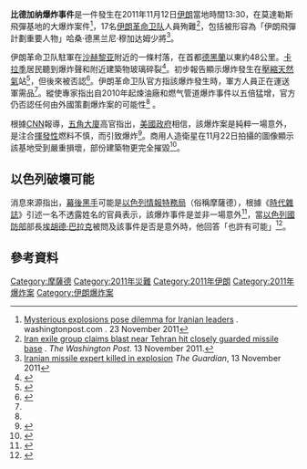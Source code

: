 {{location map+ |Iran|float=right |width=250 |caption=爆炸地點 |places=
{{location map~ |Iran|lat=35.627512 |long=50.921788 |label=[[比德加纳|比德加纳]]|position=right}}
}}
{{coord|35|37|29.68|N|50|52|33.1|E|display=title}}

'''比德加纳爆炸事件'''是一件發生在2011年11月12日[[伊朗|伊朗]]當地時間13:30，在莫達勒斯飛彈基地的大爆炸案件<ref name=mysterious>[http://www.washingtonpost.com/world/middle_east/mysterious-explosions-pose-dilemma-for-iranian-leaders/2011/11/23/gIQA8IsSvN_story.html Mysterious explosions pose dilemma for Iranian leaders] {{Webarchive|url=https://wayback.archive-it.org/all/20111125223735/http://www.washingtonpost.com/world/middle_east/mysterious-explosions-pose-dilemma-for-iranian-leaders/2011/11/23/gIQA8IsSvN_story.html |date=2011-11-25 }}. washingtonpost.com . 23 November 2011</ref>，17名[[伊朗革命卫队|伊朗革命卫队]]人員殉難<ref>[http://www.washingtonpost.com/politics/courts-law/iran-exile-group-claims-blast-near-tehran-hit-closely-guarded-missile-base/2011/11/12/gIQArKv4FN_story.html Iran exile group claims blast near Tehran hit closely guarded missile base] {{Wayback|url=http://www.washingtonpost.com/politics/courts-law/iran-exile-group-claims-blast-near-tehran-hit-closely-guarded-missile-base/2011/11/12/gIQArKv4FN_story.html |date=20111113002050 }}. ''The Washington Post''. 13 November 2011.</ref>，包括被形容為「伊朗飛彈計劃重要人物」哈桑·德黑兰尼·穆加达姆少將<ref name=expert>[http://www.guardian.co.uk/world/2011/nov/14/iran-explosion-missile-expert Iranian missile expert killed in explosion] {{Wayback|url=http://www.guardian.co.uk/world/2011/nov/14/iran-explosion-missile-expert |date=20130604075217 }} ''The Guardian'', 13 November 2011</ref>。

伊朗革命卫队駐軍在[[沙赫黎亚|沙赫黎亚]]附近的一條村落，在首都[[德黑蘭|德黑蘭]]以東約48公里。[[卡拉季|卡拉季]]居民聽到爆炸聲和附近建築物玻璃碎裂<ref>{{cite web |url=http://www.bbc.co.uk/persian/iran/2011/11/111112_ka_tehran_explosion.shtml |title=سپاه پاسداران:انفجار مربوط به یک زاغه مهمات بود |last1= |first1= |last2= |first2= |date=12 November 2011 |work= |publisher=bbc |accessdate=12 November 2011 |archive-date=2015-05-21 |archive-url=https://web.archive.org/web/20150521034149/http://www.bbc.co.uk/persian/iran/2011/11/111112_ka_tehran_explosion.shtml |dead-url=no }}</ref>。初步報告顯示爆炸發生在[[壓縮天然氣|壓縮天然氣]]站<ref>{{cite web |url=http://www.mehrnews.com/fa/NewsDetail.aspx?NewsID=1458098 |title=صدای مهیب در تهران و کرج |date=12 November 2011 |work= |publisher=خبرگزاری مهر |accessdate=12 November 2011 |archive-date=2012-02-26 |archive-url=https://web.archive.org/web/20120226085108/http://www.mehrnews.com/fa/newsdetail.aspx?NewsID=1458098 |dead-url=yes }}</ref>，但後來被否認<ref>{{cite web |url=http://www.mehrnews.com/fa/NewsDetail.aspx?NewsID=1458126 |title=انفجار جایگاه CNG در تهران و البرز صحت ندارد |date=12 November 2011 |work= |publisher=خبرگزاری مهر |accessdate=12 November 2011 |archive-date=2012-02-13 |archive-url=https://web.archive.org/web/20120213040711/http://www.mehrnews.com/fa/NewsDetail.aspx?NewsID=1458126 |dead-url=yes }}</ref>。伊朗革命卫队官方指該爆炸發生時，軍方人員正在運送軍需品<ref name=expert/>。縱使專家指出自2010年起煉油廠和燃气管道爆炸事件以五倍猛增，官方仍否認任何由外國策劃爆炸案的可能性<ref name=mysterious/> 。

根據[[CNN|CNN]]報導，[[五角大廈|五角大廈]]高官指出，[[美國政府|美國政府]]相信，該爆炸案是純粹一場意外，是注合[[揮發性|揮發性]]燃料不慎，而引致爆炸<ref>{{cite news |title=About that Iran explosion... |first=Barbara |last=Starr |url=http://security.blogs.cnn.com/2011/11/17/about-that-iran-explosion/ |newspaper=CNN.com |date=17 November 2011 |accessdate=28 November 2011 |archive-date=2021-03-25 |archive-url=https://web.archive.org/web/20210325212629/https://security.blogs.cnn.com/2011/11/17/about-that-iran-explosion/ |dead-url=no }}</ref>。商用人造衛星在11月22日拍攝的圖像顯示該基地受到嚴重損壞，部份建築物更完全摧毀<ref>{{cite web |url=http://isis-online.org/isis-reports/detail/satellite-image-showing-damage-from-november-12-2011-blast-at-military-base/ |title=Satellite Image Showing Damage from November 12, 2011 Blast at Military Base in Iran |last1=Brannan |first1=Paul |last2= |first2= |date=17 November 2011 |work= |publisher=Institute for Science and International Security |accessdate=28 November 2011 |archive-date=2021-02-02 |archive-url=https://web.archive.org/web/20210202110845/https://isis-online.org/isis-reports/detail/satellite-image-showing-damage-from-november-12-2011-blast-at-military-base/ |dead-url=no }}</ref>。

==以色列破壞可能==
消息來源指出，[[幕後黑手|幕後黑手]]可能是[[以色列情報特務局|以色列情報特務局]]（俗稱摩薩德），根據《[[時代_(雜誌)|時代雜誌]]》引述一名不透露姓名的官員表示，該爆炸事件是並非一場意外<ref>{{Cite web |url=http://www.time.com/time/world/article/0,8599,2099376,00.html |title=Was Israel Behind a Deadly Explosion at an Iranian Missile Base? |access-date=2014-05-22 |archive-date=2011-11-14 |archive-url=https://web.archive.org/web/20111114011528/http://www.time.com/time/world/article/0,8599,2099376,00.html |dead-url=yes }}</ref>，當[[以色列國防部|以色列國防部]]部長[[埃胡德·巴拉克|埃胡德·巴拉克]]被問及該事件是否是意外時，他回答「也許有可能」<ref>{{Cite web |url=http://www.jpost.com/IranianThreat/News/Article.aspx?id=245467 |title=Barak hopes there will be more explosions in Iran |access-date=2014-05-22 |archive-date=2012-01-17 |archive-url=https://web.archive.org/web/20120117175214/http://www.jpost.com/IranianThreat/News/Article.aspx?id=245467 |dead-url=no }}</ref>。

==參考資料==
{{Reflist}}


{{伊朗－以色列代理人衝突}}
[[Category:摩薩德|Category:摩薩德]]
[[Category:2011年災難|Category:2011年災難]]
[[Category:2011年伊朗|Category:2011年伊朗]]
[[Category:2011年爆炸案|Category:2011年爆炸案]]
[[Category:伊朗爆炸案|Category:伊朗爆炸案]]